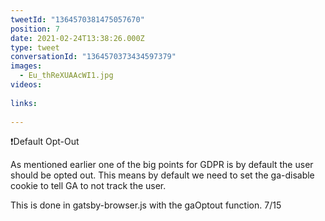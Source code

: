 ```yaml
---
tweetId: "1364570381475057670"
position: 7
date: 2021-02-24T13:38:26.000Z
type: tweet
conversationId: "1364570373434597379"
images:
  - Eu_thReXUAAcWI1.jpg
videos:
  
links:
  
---
```

❗Default Opt-Out

As mentioned earlier one of the big points for GDPR is by default the user should be opted out. This means by default we need to set the ga-disable cookie to tell GA to not track the user.

This is done in gatsby-browser.js with the gaOptout function. 7/15 
